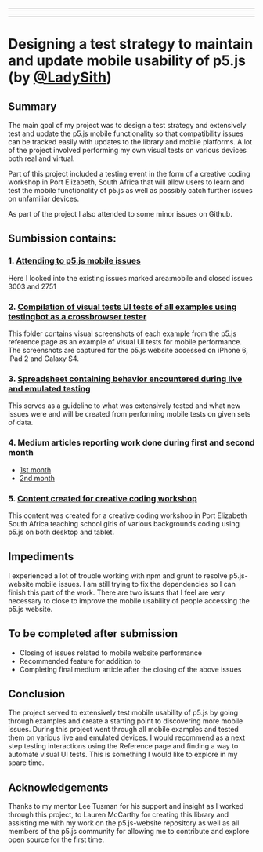
---

---
# Designing a test strategy to maintain and update mobile usability of p5.js (by [@LadySith](https://github.com/LadySith))

## Summary

The main goal of my project was to design a test strategy and extensively test and update the p5.js mobile functionality so that compatibility issues can be tracked easily with updates to the library and mobile platforms. A lot of the project involved performing my own visual tests on various devices both real and virtual.

Part of this project included a testing event in the form of a creative coding workshop in Port Elizabeth, South Africa that will allow users to learn and test the mobile functionality of p5.js as well as possibly catch further issues on unfamiliar devices.

As part of the project I also attended to some minor issues on Github.


## Sumbission contains:

### 1. [Attending to p5.js mobile issues](https://github.com/processing/p5.js/labels/area%3Amobile)

Here I looked into the existing issues marked area:mobile and closed issues 3003 and 2751

### 2. [Compilation of visual tests UI tests of all examples using testingbot as a crossbrowser tester](https://drive.google.com/open?id=18KFN2FEeeaRcO3-cKRupA_Atc7_EK8cH)

This folder contains visual screenshots of each example from the p5.js reference page as an example of visual UI tests for mobile performance. The screenshots are captured for the p5.js website accessed on iPhone 6, iPad 2 and Galaxy S4.

### 3. [Spreadsheet containing behavior encountered during live and emulated testing](https://docs.google.com/spreadsheets/d/1lLyFKmlT7l8ANvAVXYEiLj9-9kKhBiMXKNjZD2mBt5c/edit?usp=sharing)

This serves as a guideline to what was extensively tested and what new issues were and will be created from performing mobile tests on given sets of data.

### 4. Medium articles reporting work done during first and second month
- [1st month](https://medium.com/@_LadySith/designing-a-test-strategy-for-updating-mobile-functionality-of-p5-js-part-1-a8fe5a212e96)
- [2nd month](https://medium.com/@_LadySith/a-test-strategy-for-updating-mobile-functionality-of-p5-js-part-2-71c9f8f9af25)


### 5. [Content created for creative coding workshop](https://drive.google.com/drive/folders/1fVq3ufqNyeAvFotNYLdKSXmKe0rko0cD)
This content was created for a creative coding workshop in Port Elizabeth South Africa teaching school girls of various backgrounds coding using p5.js on both desktop and tablet.


## Impediments
I experienced a lot of trouble working with npm and grunt to resolve p5.js-website mobile issues. I am still trying to fix the dependencies so I can finish this part of the work. There are two issues that I feel are very necessary to close to improve the mobile usability of people accessing the p5.js website.

## To be completed after submission
- Closing of issues related to mobile website performance
- Recommended feature for addition to
- Completing final medium article after the closing of the above issues

## Conclusion

The project served to extensively test mobile usability of p5.js by going through examples and create a starting point to discovering more mobile issues. During this project went through all mobile examples and tested them on various live and emulated devices. I would recommend as a next step testing interactions using the Reference page and finding a way to automate visual UI tests. This is something I would like to explore in my spare time.

## Acknowledgements

Thanks to my mentor Lee Tusman for his support and insight as I worked through this project, to Lauren McCarthy for creating this library and assisting me with my work on the p5.js-website repository as well as all members of the p5.js community for allowing me to contribute and explore open source for the first time.

